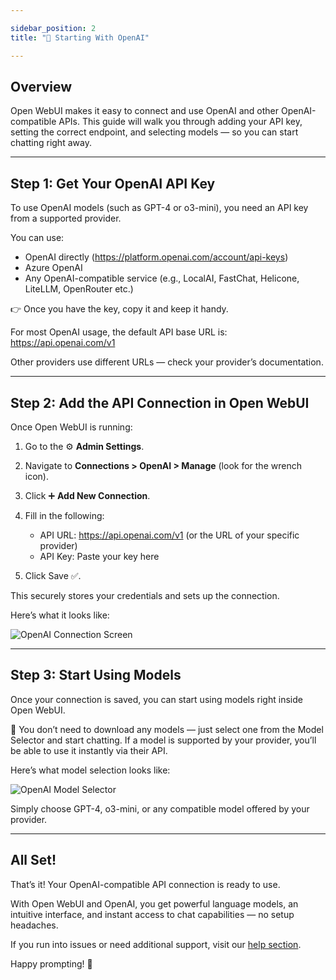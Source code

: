 ```yaml
---

sidebar_position: 2
title: "🤖 Starting With OpenAI"

---
```


## Overview

Open WebUI makes it easy to connect and use OpenAI and other OpenAI-compatible APIs. This guide will walk you through adding your API key, setting the correct endpoint, and selecting models — so you can start chatting right away.

---

## Step 1: Get Your OpenAI API Key

To use OpenAI models (such as GPT-4 or o3-mini), you need an API key from a supported provider.

You can use:

- OpenAI directly (https://platform.openai.com/account/api-keys)
- Azure OpenAI
- Any OpenAI-compatible service (e.g., LocalAI, FastChat, Helicone, LiteLLM, OpenRouter etc.)

👉 Once you have the key, copy it and keep it handy.

For most OpenAI usage, the default API base URL is:
https://api.openai.com/v1

Other providers use different URLs — check your provider’s documentation.

---

## Step 2: Add the API Connection in Open WebUI

Once Open WebUI is running:

1. Go to the ⚙️ **Admin Settings**.
2. Navigate to **Connections > OpenAI > Manage** (look for the wrench icon).
3. Click ➕ **Add New Connection**.
4. Fill in the following:
   - API URL: https://api.openai.com/v1 (or the URL of your specific provider)
   - API Key: Paste your key here

5. Click Save ✅.

This securely stores your credentials and sets up the connection.

Here’s what it looks like:

![OpenAI Connection Screen](/images/getting-started/quick-start/manage-openai.png)

---

## Step 3: Start Using Models

Once your connection is saved, you can start using models right inside Open WebUI.

🧠 You don’t need to download any models — just select one from the Model Selector and start chatting. If a model is supported by your provider, you’ll be able to use it instantly via their API.

Here’s what model selection looks like:

![OpenAI Model Selector](/images/getting-started/quick-start/selector-openai.png)

Simply choose GPT-4, o3-mini, or any compatible model offered by your provider.

---

## All Set!

That’s it! Your OpenAI-compatible API connection is ready to use.

With Open WebUI and OpenAI, you get powerful language models, an intuitive interface, and instant access to chat capabilities — no setup headaches.

If you run into issues or need additional support, visit our [help section](/troubleshooting).

Happy prompting! 🎉
